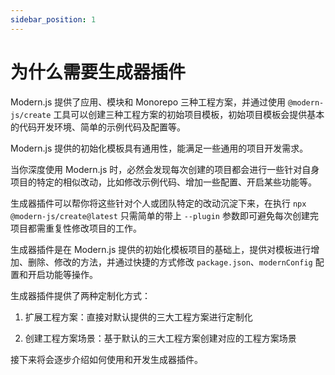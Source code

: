 ```yaml
---
sidebar_position: 1
---
```


# 为什么需要生成器插件

Modern.js 提供了应用、模块和 Monorepo 三种工程方案，并通过使用 `@modern-js/create` 工具可以创建三种工程方案的初始项目模板，初始项目模板会提供基本的代码开发环境、简单的示例代码及配置等。

Modern.js 提供的初始化模板具有通用性，能满足一些通用的项目开发需求。

当你深度使用 Modern.js 时，必然会发现每次创建的项目都会进行一些针对自身项目的特定的相似改动，比如修改示例代码、增加一些配置、开启某些功能等。

生成器插件可以帮你将这些针对个人或团队特定的改动沉淀下来，在执行 `npx @modern-js/create@latest` 只需简单的带上 `--plugin` 参数即可避免每次创建完项目都需重复性修改项目的工作。

生成器插件是在 Modern.js 提供的初始化模板项目的基础上，提供对模板进行增加、删除、修改的方法，并通过快捷的方式修改 `package.json`、`modernConfig` 配置和开启功能等操作。

生成器插件提供了两种定制化方式：

1. 扩展工程方案：直接对默认提供的三大工程方案进行定制化

2. 创建工程方案场景：基于默认的三大工程方案创建对应的工程方案场景

接下来将会逐步介绍如何使用和开发生成器插件。
